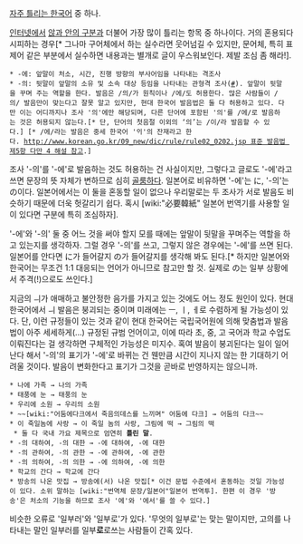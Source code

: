 [[자주 틀리는 한국어]] 중 하나.

[[인터넷]]에서 [[않과 안의 구분]]과 더불어 가장 많이 틀리는 항목 중 하나이다. 거의 혼용되다시피하는 경우[* 그나마 구어체에서 하는 실수라면 웃어넘길 수 있지만, 문어체, 특히 표제어 같은 부분에서 실수하면 내용과는 별개로 글이 우스워보인다. 제발 조심 좀 해라!].

 * -에: 앞말이 처소, 시간, 진행 방향의 부사어임을 나타내는 격조사
 * -의: 뒷말이 앞말의 소유 및 소속 대상 등임을 나타내는 관형격 조사([http://krdic.naver.com/detail.nhn?docid=30206300 #]). 앞말이 뒷말을 꾸며 주는 역할을 한다. 발음은 /의/가 원칙이나 /에/도 허용한다. 많은 사람들이 /의/ 발음만이 맞는다고 잘못 알고 있지만, 현대 한국어 발음법은 둘 다 허용하고 있다. 다만 이는 어디까지나 조사 '의'에만 해당되며, 다른 단어에 포함된 '의'를 /에/로 발음하는 것은 허용되지 않는다.[* 단, 단어의 첫음절 이외의 ‘의’는 /이/라 발음할 수 있다.] [* /에/라는 발음은 중세 한국어 'ᄋᆡ'의 잔재라고 한다. [[http://www.korean.go.kr/09_new/dic/rule/rule02_0202.jsp 표준 발음법 제5항 다만 4 해설 참고]].]

조사 '-의'를 '-에'로 발음하는 것도 허용하는 건 사실이지만, 그렇다고 글로도 '-에'라고 쓰면 문장의 뜻 자체가 변하므로 심히 [[골룸]]하다. 일본어로 비유하면 '-에'는 に, '-의'는 の이다. 일본어에서는 이 둘을 혼동할 일이 없으나 우리말로는 두 조사가 서로 발음도 비슷하기 때문에 더욱 헛갈리기 쉽다. 혹시 [wiki:"必要韓紙" 일본어 번역기를 사용할 일이 있다면 구분에 특히 조심하자].

'-에'와 '-의' 둘 중 어느 것을 써야 할지 모를 때에는 앞말이 뒷말을 꾸며주는 역할을 하고 있는지를 생각하자. 그럴 경우 '-의'를 쓰고, 그렇지 않은 경우에는 '-에'를 쓰면 된다. 일본어를 안다면 に가 들어갈지 の가 들어갈지를 생각해 봐도 된다.[*  하지만 일본어와 한국어는 무조건 1:1 대응되는 언어가 아니므로 참고만 할 것. 실제로 の는 일부 상황에서 주격(!)으로도 쓰인다.]

지금의 ㅢ가 애매하고 불안정한 음가를 가지고 있는 것에도 어느 정도 원인이 있다. 현대 한국어에서 ㅢ 발음은 붕괴되는 중이며 미래에는 ㅡ, ㅣ, ㅔ로 수렴하게 될 가능성이 있다.
단, 이런 규정들이 있는 것과 같이 현대 한국어는 국립국어원에 의해 맞춤법과 발음법이 아주 세세하게(...) 규정된 규범 언어이고, 이에 따라 초, 중, 고 국어과 학교 수업도 이뤄진다는 걸 생각하면 구체적인 가능성은 미지수.
혹여 발음이 붕괴된다는 일이 일어난다 해서 '-의'의 표기가 '-에'로 바뀌는 건  웬만큼 시간이 지나지 않는 한 기대하기 어려울 것이다. 발음이 변화한다고 표기가 그것을 곧바로 반영하지는 않으니까.

 * 나에 가족 → 나의 가족
 * 태풍에 눈 → 태풍의 눈
 * 우리에 소원 → 우리의 소원
 * ~~[wiki:"어둠에다크에서 죽음의데스를 느끼며" 어둠에 다크] → 어둠의 다크~~
 * 이 죽일놈에 사랑 → 이 죽일 놈의 사랑, 그림에 떡 → 그림의 떡
  * 둘 다 국내 가요 제목으로 엄연히 '''틀린 말'''.
 * -의 대하여, -의 대한 → -에 대하여, -에 대한
 * -의 관하여, -의 관한 → -에 관하여, -에 관한
 * -의 의하여, -의 의한 → -에 의하여, -에 의한
 * 학교의 간다 → 학교에 간다
 * 방송의 나온 맛집 → 방송에(서) 나온 맛집[* 이건 문법 수준에서 혼동하는 것일 가능성이 있다. 소위 말하는 [wiki:"번역체 문장/일본어"일본어 번역투]. 한편 이 경우 '방송'은 처소의 기능을 하므로 조사 '에'와 '에서'를 쓸 수 있다.]

비슷한 오류로 '일부러'와 '일부로'가 있다. '무엇의 일부로'는 맞는 말이지만, 고의를 나타내는 말인 일부러를 일부'''로'''로쓰는 사람들이 간혹 있다.
